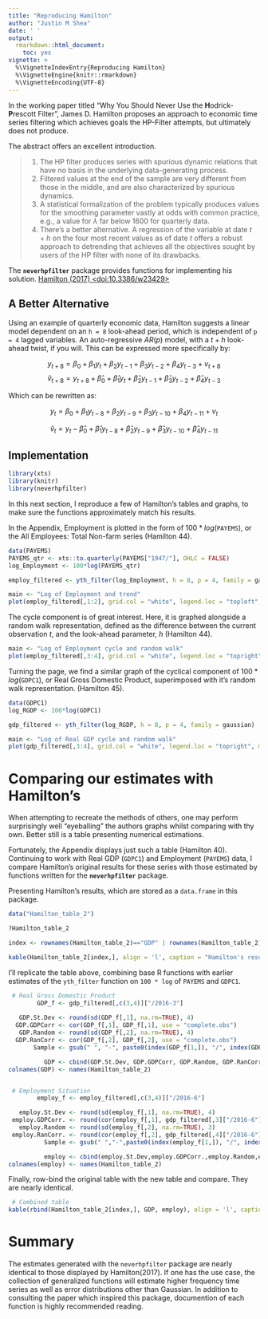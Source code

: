 ```yaml
---
title: "Reproducing Hamilton"
author: "Justin M Shea"
date: ' '
output:
  rmarkdown::html_document:
    toc: yes
vignette: >
  %\VignetteIndexEntry{Reproducing Hamilton}  
  %\VignetteEngine{knitr::rmarkdown}  
  %\VignetteEncoding{UTF-8}
---
```



\newpage

  In the working paper titled "Why You Should Never Use the **H**odrick-**P**rescott Filter", James D. Hamilton proposes an approach to economic time series filtering which achieves goals the HP-Filter attempts, but ultimately does not produce. 

The abstract offers an excellent introduction.


  > 
  (1) The HP filter produces series with spurious dynamic relations that have no basis in the underlying data-generating process.  
  (2) Filtered values at the end of the sample are very different from those in the middle, and are also characterized by spurious dynamics.  
  (3) A statistical formalization of the problem typically produces values for the smoothing parameter vastly at odds with common practice, e.g., a value for $\lambda$ far below 1600 for quarterly data.  
  (4) There's a better alternative. A regression of the variable at date $t + h$ on the four most recent values as of date $t$ offers a robust approach to detrending that achieves all the objectives sought by users of the HP filter with none of its drawbacks.

The **`neverhpfilter`** package provides functions for implementing his solution.
[Hamilton (2017) <doi:10.3386/w23429>](https://www.nber.org/papers/w23429)

## A Better Alternative

Using an example of quarterly economic data, Hamilton suggests a linear model dependent on an `h = 8` look-ahead period, which is independent of `p = 4` lagged variables. An auto-regressive $AR(p)$ model, with a $t+h$ look-ahead twist, if you will. This can be expressed more specifically by:

$$y_{t+8} = \beta_0 + \beta_1 y_t + \beta_2 y_{t-1} +\beta_3 y_{t-2} + \beta_4 y_{t-3} + v_{t+8}$$
$$\hat{v}_{t+8} = y_{t+8} + \hat{\beta}_0 + \hat{\beta}_1 y_t + \hat{\beta}_2 y_{t-1} + \hat{\beta}_3 y_{t-2} + \hat{\beta}_4 y_{t-3}$$

Which can be rewritten as:

$$y_{t} = \beta_0 + \beta_1 y_{t-8} + \beta_2 y_{t-9} + \beta_3 y_{t-10} + \beta_4 y_{t-11} + v_{t}$$

$$\hat{v}_{t} = y_{t} - \hat{\beta}_0 + \hat{\beta}_1 y_{t-8} + \hat{\beta}_2 y_{t-9} + \hat{\beta}_3 y_{t-10} + \hat{\beta}_4 y_{t-11}$$



## Implementation

```r
library(xts)
library(knitr)
library(neverhpfilter)
```

In this next section, I reproduce a few of Hamilton's tables and graphs, to make
sure the functions approximately match his results.

In the Appendix, Employment is plotted in the form of $100 * log($`PAYEMS`$)$, 
or the All Employees: Total Non-farm series (Hamilton 44).

```r
data(PAYEMS)
PAYEMS_qtr <- xts::to.quarterly(PAYEMS["1947/"], OHLC = FALSE)
log_Employment <- 100*log(PAYEMS_qtr)

employ_filtered <- yth_filter(log_Employment, h = 8, p = 4, family = gaussian)

main <- "Log of Employment and trend"
plot(employ_filtered[,1:2], grid.col = "white", legend.loc = "topleft", main = main)
```

The cycle component is of great interest. Here, it is graphed alongside
a random walk representation, defined as the difference between the current observation $t$,
and the look-ahead parameter, $h$ (Hamilton 44).

```r
main <- "Log of Employment cycle and random walk"
plot(employ_filtered[,3:4], grid.col = "white", legend.loc = "topright", main = main)
```


Turning the page, we find a similar graph of the cyclical component of $100 * log($`GDPC1`$)$, or Real Gross Domestic Product, superimposed with it's random walk representation. (Hamilton 45).

```r
data(GDPC1)
log_RGDP <- 100*log(GDPC1)

gdp_filtered <- yth_filter(log_RGDP, h = 8, p = 4, family = gaussian)

main <- "Log of Real GDP cycle and random walk"
plot(gdp_filtered[,3:4], grid.col = "white", legend.loc = "topright", main = main)
```



# Comparing our estimates with Hamilton's

When attempting to recreate the methods of others, one may perform surprisingly well "eyeballing" the authors graphs whilst comparing with thy own. Better still is a table presenting numerical estimations.

Fortunately, the Appendix displays just such a table (Hamilton 40). Continuing to 
work with Real GDP (`GDPC1`) and Employment (`PAYEMS`) data, I compare Hamilton's original results for these series with those estimated by functions written for the **`neverhpfilter`** package.

Presenting Hamilton's results, which are stored as a `data.frame` in this package.

```r
data("Hamilton_table_2")

?Hamilton_table_2
```

```r
index <- rownames(Hamilton_table_2)=="GDP" | rownames(Hamilton_table_2)=="Employment"

kable(Hamilton_table_2[index,], align = 'l', caption = "Hamilton's results: table 2, pg. 40")
```


I'll replicate the table above, combining base R functions with earlier estimates of the `yth_filter` function on `100 * log` of `PAYEMS` and `GDPC1`.

```r
 # Real Gross Domestic Product
        GDP_f <- gdp_filtered[,c(3,4)]["/2016-3"]
  
   GDP.St.Dev <- round(sd(GDP_f[,1], na.rm=TRUE), 4)
  GDP.GDPCorr <- cor(GDP_f[,1], GDP_f[,1], use = "complete.obs")
   GDP.Random <- round(sd(GDP_f[,2], na.rm=TRUE), 4)
  GDP.RanCorr <- cor(GDP_f[,2], GDP_f[,2], use = "complete.obs")
       Sample <- gsub(" ", "-", paste0(index(GDP_f[1,]), "/", index(GDP_f["2016"])))

          GDP <- cbind(GDP.St.Dev, GDP.GDPCorr, GDP.Random, GDP.RanCorr, Sample)
colnames(GDP) <- names(Hamilton_table_2)


 # Employment Situation
        employ_f <- employ_filtered[,c(3,4)]["/2016-6"]

   employ.St.Dev <- round(sd(employ_f[,1], na.rm=TRUE), 4)
 employ.GDPCorr. <- round(cor(employ_f[,1], gdp_filtered[,3]["/2016-6"], use = "complete.obs"), 4)
   employ.Random <- round(sd(employ_f[,2], na.rm=TRUE), 3)
 employ.RanCorr. <- round(cor(employ_f[,2], gdp_filtered[,4]["/2016-6"], use = "complete.obs"), 4)
          Sample <- gsub(" ","-",paste0(index(employ_f[1,]), "/", index(employ_f["2016-4"])))

          employ <- cbind(employ.St.Dev,employ.GDPCorr.,employ.Random,employ.RanCorr., Sample)
colnames(employ) <- names(Hamilton_table_2)
```

Finally, row-bind the original table with the new table and compare. They are nearly identical.

```r
 # Combined table
kable(rbind(Hamilton_table_2[index,], GDP, employ), align = 'l', caption = "Hamilton's table 2 compared with estimates from neverhpfilter::yth_filter")

```

# Summary

The estimates generated with the `neverhpfilter` package are nearly identical to those displayed by Hamilton(2017). If one has the use case, the collection of generalized functions will estimate higher frequency time series as well as error distributions other than Gaussian. In addition to consulting the paper which inspired this package, documention of each function is highly recommended reading.

